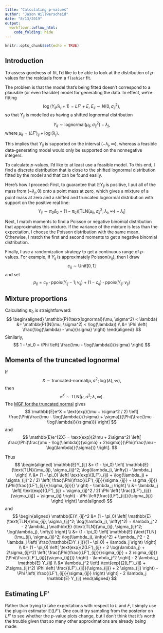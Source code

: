 ```yaml
---
title: "Calculating p-values"
author: "Jason Willwerscheid"
date: "8/13/2019"
output:
  workflowr::wflow_html:
    code_folding: hide
---
```


```r
knitr::opts_chunk$set(echo = TRUE)
```

## Introduction

To assess goodness of fit, I'd like to be able to look at the distribution of $p$-values for the residuals from a `flashier` fit.

The problem is that the model that's being fitted doesn't correspond to a plausible (or even feasible) model for generating the data. In effect, we're fitting
$$ \log(Y_{ij} / \lambda_j + 1) = LF' + E,\ E_{ij} \sim N(0, \sigma_{ij}^2), $$
so that $Y_{ij}$ is modelled as having a shifted lognormal distribution
$$ Y_{ij} \sim \text{lognormal}(\mu_{ij}, \sigma_{ij}^2) - \lambda_j, $$
where $\mu_{ij} = (LF')_{ij} + \log(\lambda_j)$.

This implies that $Y_{ij}$ is supported on the interval $(-\lambda_j, \infty)$, whereas a feasible data-generating model would only be supported on the nonnegative integers.

To calculate $p$-values, I'd like to at least use a feasible model. To this end, I find a discrete distribution that is close to the shifted lognormal distribution fitted by the model and that can be found easily.

Here's how I proceed: First, to guarantee that $\mathbb{E}Y_{ij}$ is positive, I put all of the mass from $(-\lambda_j, 0)$ onto a point mass at zero, which gives a mixture of a point mass at zero and a shifted and truncated lognormal distribution with support on the positive real line: 
$$ Y_{ij} \sim \pi_0 \delta_0 + (1 - \pi_0) \left[ \text{TLN}(\mu_{ij}, \sigma_{ij}^2; \lambda_j, \infty) - \lambda_j \right]$$

Next, I match moments to find a Poisson or negative binomial distribution that approximates this mixture. If the variance of the mixture is less than the expectation, I choose the Poisson distribution with the same mean. Otherwise, I match the first and second moments to get a negative binomial distribution.

Finally, I use a randomization strategy to get a continuous range of $p$-values. For example, if $Y_{ij}$ is approximately $\text{Poisson}(\nu_{ij})$, then I draw
$$ c_{ij} \sim \text{Unif}[0, 1] $$
and set
$$ p_{ij} = c_{ij} \cdot \text{ppois}(Y_{ij} - 1; \nu_{ij}) + (1 - c_{ij}) \cdot \text{ppois}(Y_{ij}; \nu_{ij}) $$

## Mixture proportions

Calculating $\pi_0$ is straightforward:
$$ \begin{aligned}
\mathbb{P}(\text{lognormal}(\mu, \sigma^2) < \lambda)
&= \mathbb{P}(N(\mu, \sigma^2) < \log(\lambda)) \\
&= \Phi \left( \frac{\log(\lambda) - \mu}{\sigma} \right)
\end{aligned} $$
Similarly,
$$ 1 - \pi_0 = \Phi \left( \frac{\mu - \log(\lambda)}{\sigma} \right) $$

## Moments of the truncated lognormal

If
$$ X \sim \text{truncated-normal}(\mu, \sigma^2; \log(\lambda), \infty), $$
then
$$ e^X \sim \text{TLN}(\mu, \sigma^2; \lambda, \infty). $$
The [MGF for the truncated normal](https://en.wikipedia.org/wiki/Truncated_normal_distribution) gives
$$ \mathbb{E}e^X = \text{exp}(\mu + \sigma^2 / 2) 
\left[ \frac{\Phi(\frac{\mu - \log(\lambda)}{\sigma} + \sigma)}{\Phi(\frac{\mu - \log(\lambda)}{\sigma})} \right] $$
and
$$ \mathbb{E}e^{2X} = \text{exp}(2\mu + 2\sigma^2)
\left[ \frac{\Phi(\frac{\mu - \log(\lambda)}{\sigma} + 2\sigma)}{\Phi(\frac{\mu - \log(\lambda)}{\sigma})} \right]. $$

Thus
$$ \begin{aligned}
\mathbb{E}Y_{ij} 
&= (1 - \pi_0) \left[ \mathbb{E} (\text{TLN}(\mu_{ij}, \sigma_{ij}^2; \log(\lambda_j), \infty)) - \lambda_j \right] \\
&= (1 - \pi_0) \left[ \text{exp}((LF')_{ij} + \log(\lambda_j) + \sigma_{ij}^2 / 2)
\left( \frac{\Phi(\frac{(LF')_{ij}}{\sigma_{ij}} +
\sigma_{ij})}{\Phi(\frac{(LF')_{ij}}{\sigma_{ij}})} \right) - \lambda_j \right] \\
&= \lambda_j \left[ \text{exp}((LF')_{ij} + \sigma_{ij}^2 / 2)
\Phi \left( \frac{(LF')_{ij}}{\sigma_{ij}} + \sigma_{ij} \right)  - 
\Phi \left(\frac{(LF')_{ij}}{\sigma_{ij}} \right) \right]
\end{aligned} $$
and
$$ \begin{aligned}
\mathbb{E}Y_{ij}^2 
&= (1 - \pi_0) \left[ \mathbb{E} (\text{TLN}(\mu_{ij}, \sigma_{ij}^2; \log(\lambda_j), \infty)^2) + \lambda_j^2 - 2 \lambda_j \mathbb{E} (\text{TLN}(\mu_{ij}, \sigma_{ij}^2; \log(\lambda_j), \infty)) \right] \\
&= (1 - \pi_0) \left[ \mathbb{E} (\text{TLN}(\mu_{ij}, \sigma_{ij}^2; \log(\lambda_j), \infty)^2) + \lambda_j^2 - 2 \lambda_j \left( \frac{\mathbb{E}Y_{ij}}{1 - \pi_0} + \lambda_j \right) \right] \\
&= (1 - \pi_0) \left[ \text{exp}(2(LF')_{ij} + 2 \log(\lambda_j) + 2\sigma_{ij}^2)
\left( \frac{\Phi(\frac{(LF')_{ij}}{\sigma_{ij}} +
2 \sigma_{ij})}{\Phi(\frac{(LF')_{ij}}{\sigma_{ij}})} \right) - \lambda_j^2 \right] 
- 2 \lambda_j \mathbb{E} Y_{ij} \\
&= \lambda_j^2 \left[ \text{exp}(2(LF')_{ij} + 2\sigma_{ij}^2)
\Phi \left( \frac{(LF')_{ij}}{\sigma_{ij}} +
2 \sigma_{ij} \right) - \Phi \left( \frac{(LF')_{ij}}{\sigma_{ij}} \right) \right]
- 2 \lambda_j \mathbb{E} Y_{ij}
\end{aligned} $$

## Estimating LF'

Rather than trying to take expectations with respect to $L$ and $F$, I simply use the plug-in estimator $\mathbb{E}(LF')$. One could try sampling from the posterior on $LF'$ to see whether the $p$-value plots change, but I don't think that it's worth the trouble given that so many other approximations are already being made.
